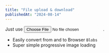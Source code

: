 ```yaml
---
title: "File upload & download"
publishedAt: "2024-08-14"
---
```


Just use <input type="file"/>.

- Easily convert from and to Browser `Blobs`
- Super simple progressive image loading
